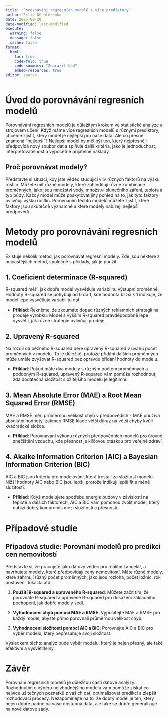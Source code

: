 ```yaml
---
title: "Porovnávání regresních modelů s více prediktory"
author: Filip Děchtěrenko
date: 2025-09-20
date-modified: last-modified
execute:
  warning: false
  message: false
  cache: false
format:
  html:
    toc: true
    code-fold: true
    code-summary: "Zobrazit kód"
    embed-resources: true
editor: source
---
```


# Úvod do porovnávání regresních modelů

Porovnávání regresních modelů je důležitým krokem ve statistické analýze a strojovém učení. Když máme více regresních modelů s různými prediktory, chceme zjistit, který model je nejlepší pro naše data. Ale co přesně znamená "nejlepší"? Nejlepší model by měl být ten, který nejpřesněji předpovídá nový soubor dat a splňuje další kritéria, jako je jednoduchost, interpretovatelnost a výpočetně přijatelné náklady.

## Proč porovnávat modely?

Představte si situaci, kdy jste vědec studující vliv různých faktorů na výšku rostlin. Můžete mít různé modely, které zohledňují různé kombinace proměnných, jako jsou množství vody, množství slunečního záření, teplota a typ půdy. Každý model může poskytovat jiný pohled na to, jak tyto faktory ovlivňují výšku rostlin. Porovnáním těchto modelů můžete zjistit, které faktory jsou skutečně významné a které modely nabízejí nejlepší předpovědi.

# Metody pro porovnávání regresních modelů

Existuje několik metod, jak porovnávat regresní modely. Zde jsou některé z nejčastějších metod, společně s příklady, jak je použít:

## 1. Coeficient determinace (R-squared)

R-squared měří, jak dobře model vysvětluje variabilitu výstupní proměnné. Hodnoty R-squared se pohybují od 0 do 1, kde hodnota bližší k 1 indikuje, že model lépe vysvětluje variabilitu dat.

- **Příklad**: Řekněme, že zkoumáte dopad různých reklamních strategií na prodeje výrobku. Model s vyšším R-squared pravděpodobně lépe vysvětlí, jak různé strategie ovlivňují prodeje.

## 2. Upravený R-squared

Na rozdíl od běžného R-squared bere upravený R-squared v úvahu počet proměnných v modelu. To je důležité, protože přidání dalších proměnných může uměle zvyšovat R-squared bez opravdu přidání hodnoty do modelu.

- **Příklad**: Pokud máte dva modely s různým počtem proměnných a podobným R-squared, upravený R-squared vám pomůže rozhodnout, zda dodatečná složitost složitějšího modelu je legitimní.

## 3. Mean Absolute Error (MAE) a Root Mean Squared Error (RMSE)

MAE a RMSE měří průměrnou velikost chyb v předpovědích - MAE používá absolutní hodnoty, zatímco RMSE klade větší důraz na větší chyby kvůli kvadratické složce.

- **Příklad**: Porovnávání výkonu různých předpovědních modelů pro úrovně znečištění vzduchu, kde přesnost je klíčovou otázkou pro veřejné zdraví.

## 4. Akaike Information Criterion (AIC) a Bayesian Information Criterion (BIC)

AIC a BIC jsou kritéria pro modelování, která trestají za složitost modelu. Nižší hodnoty AIC nebo BIC jsou lepší, protože indikují lepší fit s méně složitostí.

- **Příklad**: Když modelujete spotřebu energie budovy v závislosti na teplotě a dalších faktorech, AIC a BIC vám pomohou zvolit model, který nabízí dobrý kompromis mezi složitostí a přesností.

# Případové studie

## Případová studie: Porovnání modelů pro predikci cen nemovitostí

Představte si, že pracujete jako datový vědec pro realitní kancelář, a navrhujete modely, které předpovídají ceny nemovitostí. Máte různé modely, které zahrnují různý počet proměnných, jako jsou rozloha, počet ložnic, rok postavení, lokalita atd.

1. **Použití R-squared a upraveného R-squared**: Můžete začít tím, že porovnáte R-squared a upravené R-squared pro dosažení základního pochopení, jak dobře modely sedí.
  
2. **Vyhodnocení chyb pomocí MAE a RMSE**: Vypočítejte MAE a RMSE pro každý model, abyste přímo porovnali průměrnou velikost chyb.
  
3. **Vyhodnocení složitosti pomocí AIC a BIC**: Porovnejte AIC a BIC pro výběr modelu, který nepřesahuje svoji složitost.

Výsledkem těchto analýz bude výběr modelu, který je nejen přesný, ale také efektivní a vysvětlitelný. 

# Závěr

Porovnání regresních modelů je důležitou částí datové analýzy. Rozhodnutím o výběru nejvhodnějšího modelu vám pomůže získat co nejvíce užitečných poznatků z vašich dat, optimalizovat predikci a zlepšit rozhodovací procesy. Nezapomínejte na to, že dobrý model je ten, který nejen dobře padne na vaše dostupná data, ale také se dobře generalizuje na nové datové sady.

